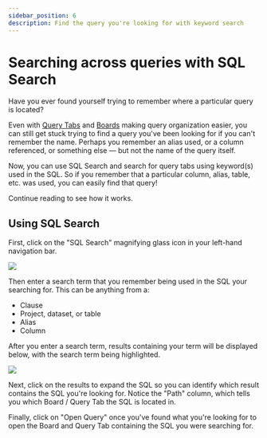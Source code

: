 ```yaml
---
sidebar_position: 6
description: Find the query you're looking for with keyword search
---
```


# Searching across queries with SQL Search

Have you ever found yourself trying to remember where a particular query is located?

Even with [Query Tabs](query-tabs.mdx) and [Boards](organizing-queries.mdx) making query organization easier, you can still get stuck trying to find a query you've been looking for if you can't remember the name. Perhaps you remember an alias used, or a column referenced, or something else &mdash; but not the name of the query itself.

Now, you can use SQL Search and search for query tabs using keyword(s) used in the SQL. So if you remember that a particular column, alias, table, etc. was used, you can easily find that query!

Continue reading to see how it works.

## Using SQL Search

First, click on the "SQL Search" magnifying glass icon in your left-hand navigation bar.

![](../../../static/img/superquery/SQLSEARTCH.png)

Then enter a search term that you remember being used in the SQL your searching for. This can be anything from a:

- Clause
- Project, dataset, or table
- Alias
- Column

After you enter a search term, results containing your term will be displayed below, with the search term being highlighted.

![](../../../static/img/superquery/image-18.png)

Next, click on the results to expand the SQL so you can identify which result contains the SQL you're looking for. Notice the "Path" column, which tells you which Board / Query Tab the SQL is located in.

Finally, click on "Open Query" once you've found what you're looking for to open the Board and Query Tab containing the SQL you were searching for.
